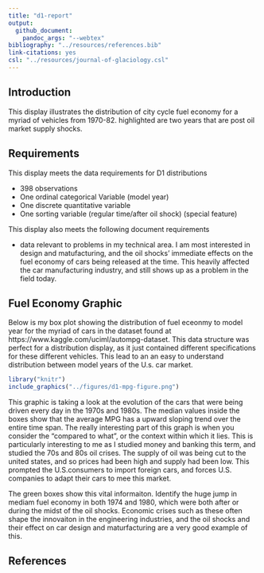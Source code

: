 ```yaml
---
title: "d1-report"
output: 
  github_document:
    pandoc_args: "--webtex"
bibliography: "../resources/references.bib"
link-citations: yes
csl: "../resources/journal-of-glaciology.csl"
---
```


## Introduction

This display illustrates the distribution of city cycle fuel economy for a myriad of vehicles from 1970-82. highlighted are two years that are post oil market supply shocks.

## Requirements

This display meets the data requirements for D1 distributions

- 398 observations
- One ordinal categorical Variable (model year)
- One discrete quantitative variable
- One sorting variable (regular time/after oil shock) (special feature)

This display also meets the following document requirements

- data relevant to problems in my technical area. 
I am most interested in design and matufacturing, and the oil shocks' immediate effects on the fuel economy of cars being released at the time. This heavily affected the car manufacturing industry, and still shows up as a problem in the field today.


## Fuel Economy Graphic

Below is my box plot showing the distribution of fuel eceonmy to model year for the myriad of cars in the dataset found at https://www.kaggle.com/uciml/autompg-dataset. This data structure was perfect for a distribution display, as it just contained different specifications for these different vehicles. This lead to an an easy to understand distribution between model years of the U.s. car market.


```r
library("knitr")
include_graphics("../figures/d1-mpg-figure.png")
```
This graphic is taking a look at the evolution of the cars that were being driven every day in the 1970s and 1980s. The median values inside the boxes show that the average MPG has a upward sloping trend over the entire time span. The really interesting part of this graph is when you consider the "compared to what", or the context within which it lies. This is particularly interesting to me as I studied money and banking this term, and studied the 70s and 80s oil crises. The supply of oil was being cut to the united states, and so prices had been high and supply had been low. This prompted the U.S.consumers to import foreign cars, and forces U.S. companies to adapt their cars to mee this market. 

The green boxes show this vital informaiton. Identify the huge jump in mediam fuel economy in both 1974 and 1980, which were both after or during the midst of the oil shocks. Economic crises such as these often shape the innovaiton in the engineering industries, and the oil shocks and their effect on car design and maturfacturing are a very good example of this.






## References

